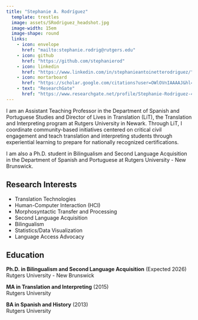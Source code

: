 ```yaml
---
title: "Stephanie A. Rodríguez"
  template: trestles
  image: assets/SRodriguez_headshot.jpg
  image-width: 15em
  image-shape: round
  links:
    - icon: envelope
      href: "mailto:stephanie.rodrig@rutgers.edu"
    - icon: github
      href: "https://github.com/stephanierod"
    - icon: linkedin
      href: "https://www.linkedin.com/in/stephanieantoinetterodriguez/"
    - icon: mortarboard
      href: "https://scholar.google.com/citations?user=OWlOVnIAAAAJ&hl=en"
    - text: "ResearchGate"
      href: "https://www.researchgate.net/profile/Stephanie-Rodriguez-43"
---
```


I am an Assistant Teaching Professor in the Department of Spanish and Portuguese Studies and Director of Lives in Translation (LiT), the Translation and Interpreting program at Rutgers University in Newark. Through LiT, I coordinate community-based initiatives centered on critical civil engagement and teach translation and interpreting students through experiential learning to prepare for nationally recognized certifications.

I am also a Ph.D. student in Bilingualism and Second Language Acquisition in the Department of Spanish and Portuguese at Rutgers University - New Brunswick.

## Research Interests

- Translation Technologies
- Human-Computer Interaction (HCI)  
- Morphosyntactic Transfer and Processing
- Second Language Acquisition
- Bilingualism
- Statistics/Data Visualization
- Language Access Advocacy

## Education

**Ph.D. in Bilingualism and Second Language Acquisition** (Expected 2026)  
Rutgers University - New Brunswick

**MA in Translation and Interpreting** (2015)  
Rutgers University

**BA in Spanish and History** (2013)  
Rutgers University